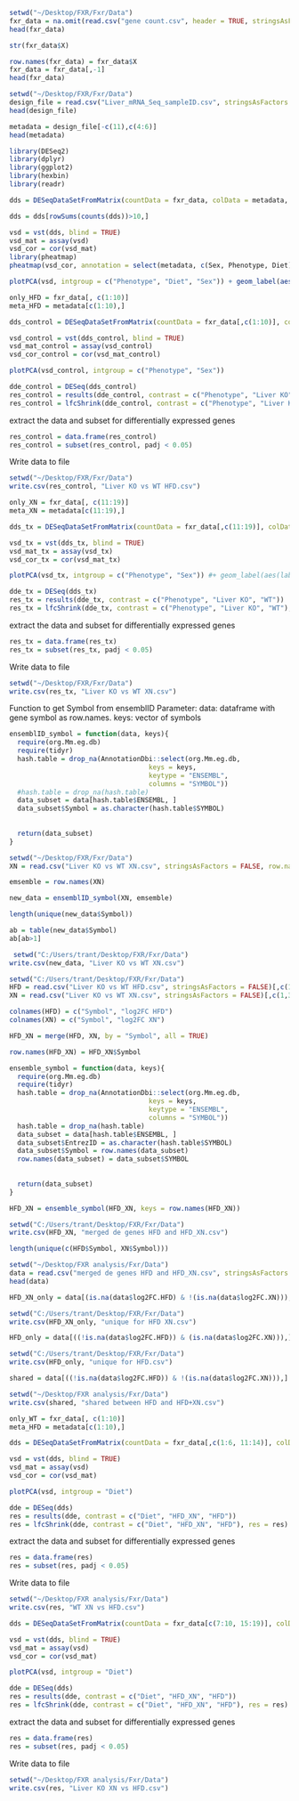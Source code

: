 ```r
setwd("~/Desktop/FXR/Fxr/Data")
fxr_data = na.omit(read.csv("gene count.csv", header = TRUE, stringsAsFactors = FALSE, row.names = 1))[,-c(11)]
head(fxr_data)
```

```r
str(fxr_data$X)
```

```r
row.names(fxr_data) = fxr_data$X
fxr_data = fxr_data[,-1]
head(fxr_data)
```



```r
setwd("~/Desktop/FXR/Fxr/Data")
design_file = read.csv("Liver_mRNA_Seq_sampleID.csv", stringsAsFactors = FALSE, row.names = 1)
head(design_file)
```

```r
metadata = design_file[-c(11),c(4:6)]
head(metadata)
```

```r
library(DESeq2)
library(dplyr)
library(ggplot2)
library(hexbin)
library(readr)
```


```r
dds = DESeqDataSetFromMatrix(countData = fxr_data, colData = metadata, design = ~Diet)
```

```r
dds = dds[rowSums(counts(dds))>10,]
```

```r
vsd = vst(dds, blind = TRUE)
vsd_mat = assay(vsd)
vsd_cor = cor(vsd_mat)
library(pheatmap)
pheatmap(vsd_cor, annotation = select(metadata, c(Sex, Phenotype, Diet)))
```

```r
plotPCA(vsd, intgroup = c("Phenotype", "Diet", "Sex")) + geom_label(aes(label = row.names(metadata)))
```

```r
only_HFD = fxr_data[, c(1:10)]
meta_HFD = metadata[c(1:10),]
```


```r
dds_control = DESeqDataSetFromMatrix(countData = fxr_data[,c(1:10)], colData = metadata[c(1:10),], design = ~Phenotype)
```

```r
vsd_control = vst(dds_control, blind = TRUE)
vsd_mat_control = assay(vsd_control)
vsd_cor_control = cor(vsd_mat_control)
```

```r

plotPCA(vsd_control, intgroup = c("Phenotype", "Sex"))

```

```r
dde_control = DESeq(dds_control)
res_control = results(dde_control, contrast = c("Phenotype", "Liver KO", "WT"))
res_control = lfcShrink(dde_control, contrast = c("Phenotype", "Liver KO", "WT"), res = res_control)
```

extract the data and subset for differentially expressed genes

```r
res_control = data.frame(res_control)
res_control = subset(res_control, padj < 0.05)
```

Write data to file
```r
setwd("~/Desktop/FXR/Fxr/Data")
write.csv(res_control, "Liver KO vs WT HFD.csv")
```




```r
only_XN = fxr_data[, c(11:19)]
meta_XN = metadata[c(11:19),]
```

```r
dds_tx = DESeqDataSetFromMatrix(countData = fxr_data[,c(11:19)], colData = metadata[c(11:19),], design = ~Phenotype)
```
```r
vsd_tx = vst(dds_tx, blind = TRUE)
vsd_mat_tx = assay(vsd_tx)
vsd_cor_tx = cor(vsd_mat_tx)
```

```r

plotPCA(vsd_tx, intgroup = c("Phenotype", "Sex")) #+ geom_label(aes(label = row.names(meta_XN)))

```



```r
dde_tx = DESeq(dds_tx)
res_tx = results(dde_tx, contrast = c("Phenotype", "Liver KO", "WT"))
res_tx = lfcShrink(dde_tx, contrast = c("Phenotype", "Liver KO", "WT"), res = res_tx)
```

extract the data and subset for differentially expressed genes

```r
res_tx = data.frame(res_tx)
res_tx = subset(res_tx, padj < 0.05)
```

Write data to file
```r
setwd("~/Desktop/FXR/Fxr/Data")
write.csv(res_tx, "Liver KO vs WT XN.csv")
```

Function to get Symbol from ensemblID
Parameter:
  data: dataframe with gene symbol as row.names.
  keys: vector of symbols
```r
ensemblID_symbol = function(data, keys){
  require(org.Mm.eg.db)
  require(tidyr)
  hash.table = drop_na(AnnotationDbi::select(org.Mm.eg.db,
                                   keys = keys,
                                   keytype = "ENSEMBL",
                                   columns = "SYMBOL"))
  #hash.table = drop_na(hash.table)
  data_subset = data[hash.table$ENSEMBL, ]
  data_subset$Symbol = as.character(hash.table$SYMBOL)
  
  
  return(data_subset)
}
```

```r
setwd("~/Desktop/FXR/Fxr/Data")
XN = read.csv("Liver KO vs WT XN.csv", stringsAsFactors = FALSE, row.names = 1)
```

```r
emsemble = row.names(XN)
```

```r
new_data = ensemblID_symbol(XN, emsemble)
```
```r
length(unique(new_data$Symbol))
```

```r
ab = table(new_data$Symbol)
ab[ab>1]
```


```r
 setwd("C:/Users/trant/Desktop/FXR/Fxr/Data")
write.csv(new_data, "Liver KO vs WT XN.csv")
```


```r
setwd("C:/Users/trant/Desktop/FXR/Fxr/Data")
HFD = read.csv("Liver KO vs WT HFD.csv", stringsAsFactors = FALSE)[,c(1,3)]
XN = read.csv("Liver KO vs WT XN.csv", stringsAsFactors = FALSE)[,c(1,3)]
```

```r
colnames(HFD) = c("Symbol", "log2FC HFD")
colnames(XN) = c("Symbol", "log2FC XN")
```

```r
HFD_XN = merge(HFD, XN, by = "Symbol", all = TRUE)
```

```r
row.names(HFD_XN) = HFD_XN$Symbol
```


```r
ensemble_symbol = function(data, keys){
  require(org.Mm.eg.db)
  require(tidyr)
  hash.table = drop_na(AnnotationDbi::select(org.Mm.eg.db,
                                   keys = keys,
                                   keytype = "ENSEMBL",
                                   columns = "SYMBOL"))
  hash.table = drop_na(hash.table)
  data_subset = data[hash.table$ENSEMBL, ]
  data_subset$EntrezID = as.character(hash.table$SYMBOL)
  data_subset$Symbol = row.names(data_subset)
  row.names(data_subset) = data_subset$SYMBOL
  
  
  return(data_subset)
}
```

```r
HFD_XN = ensemble_symbol(HFD_XN, keys = row.names(HFD_XN))
```


```r
setwd("C:/Users/trant/Desktop/FXR/Fxr/Data")
write.csv(HFD_XN, "merged de genes HFD and HFD_XN.csv")
```

```r
length(unique(c(HFD$Symbol, XN$Symbol)))
```

```r
setwd("~/Desktop/FXR analysis/Fxr/Data")
data = read.csv("merged de genes HFD and HFD_XN.csv", stringsAsFactors = FALSE, row.names = 1)
head(data)
```

```r
HFD_XN_only = data[(is.na(data$log2FC.HFD) & !(is.na(data$log2FC.XN))),]
```

```r
setwd("C:/Users/trant/Desktop/FXR/Fxr/Data")
write.csv(HFD_XN_only, "unique for HFD XN.csv")
```

```r
HFD_only = data[((!is.na(data$log2FC.HFD)) & (is.na(data$log2FC.XN))),]
```

```r
setwd("C:/Users/trant/Desktop/FXR/Fxr/Data")
write.csv(HFD_only, "unique for HFD.csv")
```

```r
shared = data[((!is.na(data$log2FC.HFD)) & !(is.na(data$log2FC.XN))),]
```

```r
setwd("~/Desktop/FXR analysis/Fxr/Data")
write.csv(shared, "shared between HFD and HFD+XN.csv")
```

```r
only_WT = fxr_data[, c(1:10)]
meta_HFD = metadata[c(1:10),]
```


```r
dds = DESeqDataSetFromMatrix(countData = fxr_data[,c(1:6, 11:14)], colData = metadata[c(1:6, 11:14),], design = ~Diet)
```


```r
vsd = vst(dds, blind = TRUE)
vsd_mat = assay(vsd)
vsd_cor = cor(vsd_mat)
```

```r

plotPCA(vsd, intgroup = "Diet")

```

```r
dde = DESeq(dds)
res = results(dde, contrast = c("Diet", "HFD_XN", "HFD"))
res = lfcShrink(dde, contrast = c("Diet", "HFD_XN", "HFD"), res = res)
```

extract the data and subset for differentially expressed genes

```r
res = data.frame(res)
res = subset(res, padj < 0.05)
```

Write data to file
```r
setwd("~/Desktop/FXR analysis/Fxr/Data")
write.csv(res, "WT XN vs HFD.csv")
```

```r
dds = DESeqDataSetFromMatrix(countData = fxr_data[c(7:10, 15:19)], colData = metadata[c(7:10, 15:19),], design = ~Diet)
```

```r
vsd = vst(dds, blind = TRUE)
vsd_mat = assay(vsd)
vsd_cor = cor(vsd_mat)
```

```r

plotPCA(vsd, intgroup = "Diet")

```

```r
dde = DESeq(dds)
res = results(dde, contrast = c("Diet", "HFD_XN", "HFD"))
res = lfcShrink(dde, contrast = c("Diet", "HFD_XN", "HFD"), res = res)
```

extract the data and subset for differentially expressed genes

```r
res = data.frame(res)
res = subset(res, padj < 0.05)
```

Write data to file
```r
setwd("~/Desktop/FXR analysis/Fxr/Data")
write.csv(res, "Liver KO XN vs HFD.csv")
```


